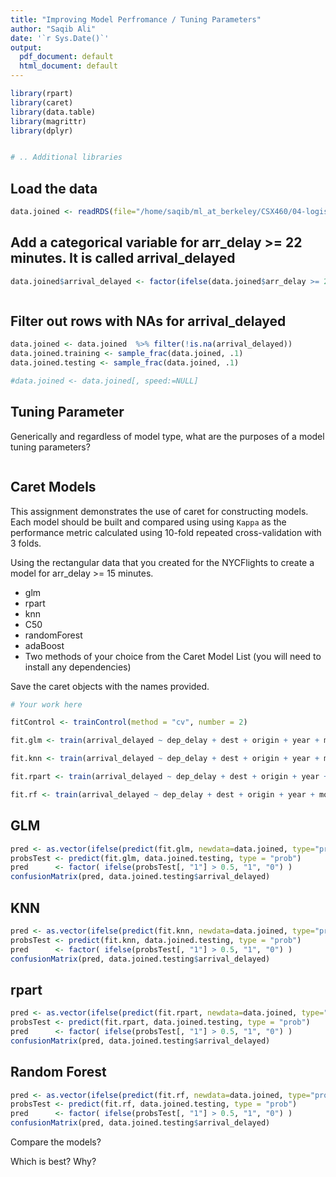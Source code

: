 ```yaml
---
title: "Improving Model Perfromance / Tuning Parameters"
author: "Saqib Ali"
date: '`r Sys.Date()`'
output:
  pdf_document: default
  html_document: default
---
```


```r
library(rpart)
library(caret)
library(data.table)
library(magrittr)
library(dplyr)


# .. Additional libraries
```


## Load the data

```r
data.joined <- readRDS(file="/home/saqib/ml_at_berkeley/CSX460/04-logistic-regression/04-exercise-nycflights-logistic/flightdata.Rda")


```


## Add a categorical variable for  arr_delay >= 22 minutes. It is called arrival_delayed  

```r
data.joined$arrival_delayed <- factor(ifelse(data.joined$arr_delay >= 22, 1,0))



```



## Filter out rows with NAs for arrival_delayed

```r

data.joined <- data.joined  %>% filter(!is.na(arrival_delayed))   
data.joined.training <- sample_frac(data.joined, .1)
data.joined.testing <- sample_frac(data.joined, .1)

#data.joined <- data.joined[, speed:=NULL]
```


## Tuning Parameter

Generically and regardless of model type, what are the purposes of a model
tuning parameters?

```
```

## Caret Models

This assignment demonstrates the use of caret for constructing models. Each
model should be built and compared using using `Kappa` as the performance
metric calculated using 10-fold repeated cross-validation with 3 folds.

Using the rectangular data that you created for the NYCFlights to create a model
for arr_delay >= 15 minutes.

- glm
- rpart
- knn
- C50
- randomForest
- adaBoost
- Two methods of your choice from the Caret Model List (you will need to install any dependencies)

Save the caret objects with the names provided.

```r

# Your work here

fitControl <- trainControl(method = "cv", number = 2)

fit.glm <- train(arrival_delayed ~ dep_delay + dest + origin + year + month + day + hour + sched_dep_time + sched_arr_time + carrier + distance + year.pl + type  + engines + seats + engine + temp + dewp + humid + wind_dir + wind_speed + wind_gust +precip + pressure + visib + lat + lon + alt + tz  + lat.dest + lon.dest + alt.dest + tz.dest, data=data.joined.training, method = "glm", trControl = fitControl)

fit.knn <- train(arrival_delayed ~ dep_delay + dest + origin + year + month + day + hour + sched_dep_time + sched_arr_time + carrier + distance + year.pl + type  + engines + seats + engine + temp + dewp + humid + wind_dir + wind_speed + wind_gust +precip + pressure + visib + lat + lon + alt + tz  + lat.dest + lon.dest + alt.dest + tz.dest, data=data.joined, method = "knn", trControl = fitControl)

fit.rpart <- train(arrival_delayed ~ dep_delay + dest + origin + year + month + day + hour + sched_dep_time + sched_arr_time + carrier + distance + year.pl + type  + engines + seats + engine + temp + dewp + humid + wind_dir + wind_speed + wind_gust +precip + pressure + visib + lat + lon + alt + tz  + lat.dest + lon.dest + alt.dest + tz.dest, data=data.joined.training, method = "rpart", trControl = fitControl)

fit.rf <- train(arrival_delayed ~ dep_delay + dest + origin + year + month + day + hour + sched_dep_time + sched_arr_time + carrier + distance + year.pl + type  + engines + seats + engine + temp + dewp + humid + wind_dir + wind_speed + wind_gust +precip + pressure + visib + lat + lon + alt + tz  + lat.dest + lon.dest + alt.dest + tz.dest, data=data.joined.training, method = "rf", trControl = fitControl)

```



## GLM
```r
pred <- as.vector(ifelse(predict(fit.glm, newdata=data.joined, type="prob")[,"1"]<.5, 0, 1))
probsTest <- predict(fit.glm, data.joined.testing, type = "prob")
pred      <- factor( ifelse(probsTest[, "1"] > 0.5, "1", "0") )
confusionMatrix(pred, data.joined.testing$arrival_delayed)

```


## KNN

```r
pred <- as.vector(ifelse(predict(fit.knn, newdata=data.joined, type="prob")[,"1"]<.5, 0, 1))
probsTest <- predict(fit.knn, data.joined.testing, type = "prob")
pred      <- factor( ifelse(probsTest[, "1"] > 0.5, "1", "0") )
confusionMatrix(pred, data.joined.testing$arrival_delayed)

```


## rpart


```r
pred <- as.vector(ifelse(predict(fit.rpart, newdata=data.joined, type="prob")[,"1"]<.5, 0, 1))
probsTest <- predict(fit.rpart, data.joined.testing, type = "prob")
pred      <- factor( ifelse(probsTest[, "1"] > 0.5, "1", "0") )
confusionMatrix(pred, data.joined.testing$arrival_delayed)

```

## Random Forest 

```r
pred <- as.vector(ifelse(predict(fit.rf, newdata=data.joined, type="prob")[,"1"]<.5, 0, 1))
probsTest <- predict(fit.rf, data.joined.testing, type = "prob")
pred      <- factor( ifelse(probsTest[, "1"] > 0.5, "1", "0") )
confusionMatrix(pred, data.joined.testing$arrival_delayed)

```


Compare the  models?

Which is best?  Why?

```
```
